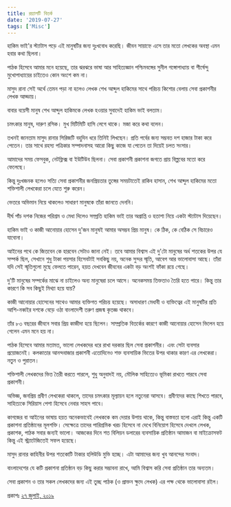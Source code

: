 ```yaml
---
title: রয়্যালটি বিতর্ক
date: '2019-07-27'
tags: ['Misc']
---
```


হাকিম ভাই'র স্ট্যাটাস পড়ে এই মানুষটির জন্য দুঃখবোধ করেছি। জীবন সায়াহ্নে এসে তার মতো লেখকের অবস্থা এমন হবার কথা ছিলনা।

 

পাঠক হিসেবে আমার মনে হয়েছে, তার ঝরঝরে ভাষা আর সাহিত্যজ্ঞান পশ্চিমবঙ্গের সুনীল গঙ্গোপাধ্যায় বা শীর্ষেন্দু মুখোপাধ্যায়ের চাইতেও কোন অংশে কম না।

 

মাসুদ রানা সেই অর্থে তেমন পড়া না হলেও লেখক শেখ আব্দুল হাকিমের সাথে পরিচয় কিশোর বেলায় সেবা প্রকাশনীর লেখক আড্ডায়।

 

বাবার বয়েসী মানুষ শেখ আব্দুল হাকিমকে লেখক হওয়ার সুবাদেই হাকিম ভাই বলতাম।

 

চমৎকার মানুষ, দারুণ রসিক। মুখ মিটিমিটি হাসি লেগে থাকে। মজা করে কথা বলেন।

 

তখনই জানতাম মাসুদ রানার সিরিজটি বহুদিন ধরে তিনিই লিখছেন। প্রতি পর্বের জন্য সম্ভবত দশ হাজার টাকা করে পেতেন। তার সাথে রহস্য পত্রিকার সম্পাদনাসহ আরো কিছু কাজে যা পেতেন তা দিয়েই চলত সংসার।

 

আমাদের সময় ফেসবুক, নেটফ্লিক্স বা ইউটিউব ছিলনা। সেবা প্রকাশনী প্রকাশনা জগতে প্রায় বিল্পবের মতো করে ফেলেছে।

 

কিন্তু দুঃখজনক হলেও সত্যি সেবা প্রকাশনীর জনপ্রিয়তার তুঙ্গের সময়টাতেই রাকিব হাসান, শেখ আব্দুল হাকিমের মতো শক্তিশালী লেখকেরা চলে যেতে শুরু করেন।

 

ভেতরে অভিমান নিয়ে থাকলেও সাধারণ মানুষকে তাঁরা জানতে দেননি।

 

দীর্ঘ পাঁচ দশক নিজের পরিশ্রম ও মেধা দিলেও সম্প্রতি হাকিম ভাই তার অপ্রাপ্তি ও হতাশা নিয়ে একটা স্ট্যাটাস দিয়েছেন।

 

হাকিম ভাই ও কাজী আনোয়ার হোসেন দু'জন মানুষই আমার অসম্ভব প্রিয় মানুষ। কে ঠিক, কে বেঠিক সে বিচারেও যাবোনা।

 

আইনের পথে কে জিতবেন কে হারবেন সেটাও জানা নেই। তবে আমার বিশ্বাস এই দু'টো মানুষের অর্ধ শতকের উপর যে সম্পর্ক ছিল, সেখানে শুধু টাকা পয়সার হিসেবটাই সবকিছু নয়, অনেক সুন্দর স্মৃতি, আবেগ আর ভালোবাসা আছে। তাঁরা যদি সেই স্মৃতিগুলো মুছে ফেলতে পারেন, হয়ত দেখবেন জীবনের একটা বড় অংশই ফাঁকা রয়ে গেছে।

 

দু'টি মানুষের সম্পর্কের মাঝে না চাইলেও অন্য মানুষেরা চলে আসে। অনেকসময় তিক্ততাও তৈরি হতে পারে। কিন্তু তার কারণে কি সব কিছুই মিথ্যা হয়ে যায়?

 

কাজী আনোয়ার হোসেনের সাথেও আমার ব্যক্তিগত পরিচয় হয়েছে। অসাধারণ মেধাবী ও ব্যক্তিত্বের এই মানুষটির প্রতি আশি-নব্বইর দশকে বেড়ে ওঠা বাংলাদেশী তরুণ প্রজন্ম কৃতজ্ঞ থাকবে।

 

তাঁর ৮৩ বছরের জীবনে সবার প্রিয় কাজীদা হয়ে ছিলেন। সাম্প্রতিক বিতর্কের কারণে কাজী আনোয়ার হোসেন ভিলেন হয়ে গেলেন এমন মনে হয় না।

 

পাঠক হিসেবে আমার মতামত, ভালো লেখকদের ধরে রাখা দরকার ছিল সেবা প্রকাশনীর। এবং সেটা ব্যবসার প্রয়োজনেই। কলকাতার আনন্দবাজার প্রকাশনী এতোদিনেও শক্ত ব্যবসায়িক ভিতের উপর থাকার কারণ এর লেখকেরা। নতুন ও পুরাতন।

 

শক্তিশালী লেখকদের ভিত তৈরী করতে পারলে, শুধু অনুবাদই নয়, মৌলিক সাহিত্যেও ভূমিকা রাখতে পারবে সেবা প্রকাশনী।

 

অভিজ্ঞ, জনপ্রিয় প্রবীণ লেখকেরা থাকলে, তাদের চমৎকার মূল্যায়ন হলে নতুনেরা আসবে। প্রবীণদের কাছে শিখতে পারবে, সাহিত্যকে সিরিয়াস পেশা হিসেবে নেবার সাহস পাবে।

 

কাগজের বা আইনের ভাষায় হয়ত অনেকভাবেই লেখককে কম দেয়ার উপায় থাকে, কিন্তু বাস্তবতা হলো এরাই কিন্তু একটি প্রকাশনা প্রতিষ্ঠানের মূলশক্তি। সেক্ষেত্রে তাদের পারিশ্রমিক খরচ হিসেবে না দেখে বিনিয়োগ হিসেবে দেখলে লেখক, প্রকাশক, পাঠক সবার জন্যই ভালো। আজকের দিনে শত বিলিয়ন ডলারের ব্যবসায়িক প্রতিষ্ঠান আমাজন বা মাইক্রোসফট কিন্তু এই স্ট্র‍্যাটেজিতেই সফল হয়েছে।

 

মাসুদ রানার কাহিনীর উপর শতকোটি টাকার হলিউডি মুভি হচ্ছে। এটা আমাদের জন্য খুব আনন্দের সংবাদ।

 

বাংলাদেশের যে কটি প্রকাশনা প্রতিষ্ঠান বড় কিছু করার সম্ভাবনা রাখে, আমি বিশ্বাস করি সেবা প্রতিষ্ঠান তার অন্যতম।

 

সেবা প্রকাশন ও তার সকল লেখকদের জন্য এই তুচ্ছ পাঠক (ও প্রাক্তন ক্ষুদে লেখক) এর পক্ষ থেকে ভালোবাসা রইল।

 

প্রকাশঃ [২৭ জুলাই, ২০১৯](https://www.facebook.com/ashraful.alam/posts/10156071081415583)
